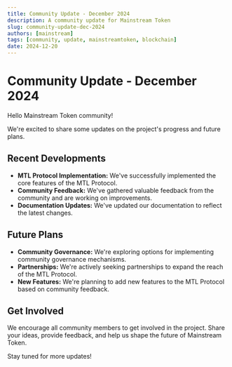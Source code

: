 ```yaml
---
title: Community Update - December 2024
description: A community update for Mainstream Token
slug: community-update-dec-2024
authors: [mainstream]
tags: [community, update, mainstreamtoken, blockchain]
date: 2024-12-20
---
```


# Community Update - December 2024

Hello Mainstream Token community!

We're excited to share some updates on the project's progress and future plans.

## Recent Developments

-   **MTL Protocol Implementation:** We've successfully implemented the core features of the MTL Protocol.
-   **Community Feedback:** We've gathered valuable feedback from the community and are working on improvements.
-   **Documentation Updates:** We've updated our documentation to reflect the latest changes.

## Future Plans

-   **Community Governance:** We're exploring options for implementing community governance mechanisms.
-   **Partnerships:** We're actively seeking partnerships to expand the reach of the MTL Protocol.
-   **New Features:** We're planning to add new features to the MTL Protocol based on community feedback.

## Get Involved

We encourage all community members to get involved in the project. Share your ideas, provide feedback, and help us shape the future of Mainstream Token.

Stay tuned for more updates!
